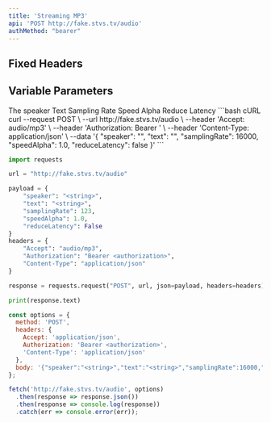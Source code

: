 ```yaml
---
title: 'Streaming MP3'
api: 'POST http://fake.stvs.tv/audio'
authMethod: "bearer"
---
```


## Fixed Headers

<ParamField header="Accept" type="audio/mp3" required></ParamField>

## Variable Parameters

<ParamField body="speaker" type="string" required>
  The speaker
</ParamField>
<ParamField body="text" type="string" required>
  Text
</ParamField>

<ParamField body="samplingRate" type="int">
  Sampling Rate
</ParamField>

<ParamField body="speedAlpha" type="float" default="1.0">
  Speed Alpha
</ParamField>

<ParamField body="reduceLatency" type="bool" default="false">
  Reduce Latency
</ParamField>

<RequestExample>
```bash cURL
curl --request POST \
  --url http://fake.stvs.tv/audio \
  --header 'Accept: audio/mp3' \
  --header 'Authorization: Bearer <authorization>' \
  --header 'Content-Type: application/json' \
  --data '{
  "speaker": "<string>",
  "text": "<string>",
  "samplingRate": 16000,
  "speedAlpha": 1.0,
  "reduceLatency": false
}'
```

```python Python
import requests

url = "http://fake.stvs.tv/audio"

payload = {
    "speaker": "<string>",
    "text": "<string>",
    "samplingRate": 123,
    "speedAlpha": 1.0,
    "reduceLatency": False
}
headers = {
    "Accept": "audio/mp3",
    "Authorization": "Bearer <authorization>",
    "Content-Type": "application/json"
}

response = requests.request("POST", url, json=payload, headers=headers)

print(response.text)
```

```javascript Javascript
const options = {
  method: 'POST',
  headers: {
    Accept: 'application/json',
    Authorization: 'Bearer <authorization>',
    'Content-Type': 'application/json'
  },
  body: '{"speaker":"<string>","text":"<string>","samplingRate":16000,"speedAlpha":1.0,"reduceLatency":false}'
};

fetch('http://fake.stvs.tv/audio', options)
  .then(response => response.json())
  .then(response => console.log(response))
  .catch(err => console.error(err));
```
</RequestExample>
